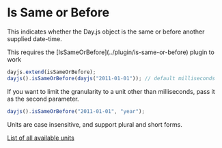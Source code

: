 
# Is Same or Before

This indicates whether the Day.js object is the same or before another supplied date-time.

<Callout>
  This requires the [IsSameOrBefore](../plugin/is-same-or-before) plugin to work
</Callout>

```js
dayjs.extend(isSameOrBefore);
dayjs().isSameOrBefore(dayjs("2011-01-01")); // default milliseconds
```

If you want to limit the granularity to a unit other than milliseconds, pass it as the second parameter.

```js
dayjs().isSameOrBefore("2011-01-01", "year");
```

Units are case insensitive, and support plural and short forms.

[List of all available units](../manipulate/start-of#list-of-all-available-units)

